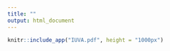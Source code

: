 ---
title: ""
output: html_document
---

```{r,  out.width="100%",message = F, warning=F, echo =F}
knitr::include_app("IUVA.pdf", height = "1000px")
```